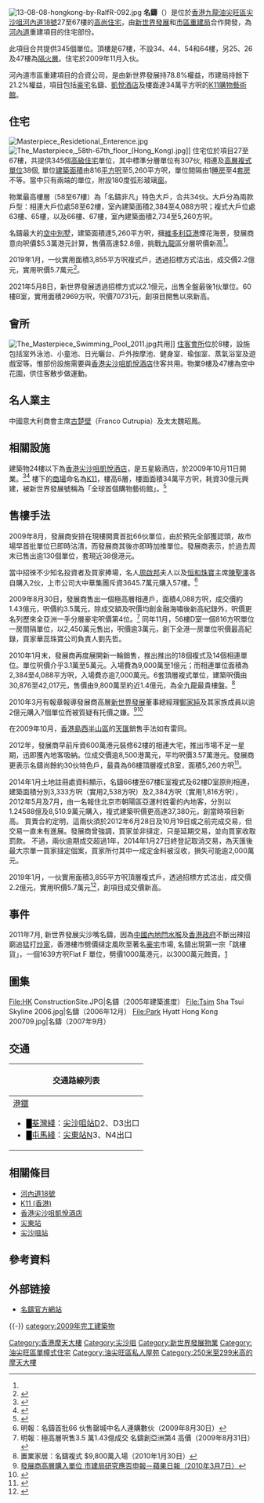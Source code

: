 {{Coord|22.2977|114.1737|display=title}}

[[File:13-08-08-hongkong-by-RalfR-092.jpg|thumb]]
'''名鑄'''（{{lang-en|'''The Masterpiece'''}}）是位於[[香港|香港]][[九龍|九龍]][[油尖旺區|油尖旺區]][[尖沙咀|尖沙咀]][[河內道18號|河內道18號]]27至67樓的[[高尚住宅|高尚住宅]]，由[[新世界發展|新世界發展]]和[[市區重建局|市區重建局]]合作開發，為[[河內道|河內道]]重建項目的住宅部份。

此項目合共提供345個單位。頂樓是67樓，不設34、44、54和64樓，另25、26及47樓為[[隔火層|隔火層]]。住宅於2009年11月入伙。

河內道市區重建項目的合資公司，是由新世界發展持78.8%權益，市建局持餘下21.2%權益，項目包括[[豪宅|豪宅]]名鑄、[[香港尖沙咀凱悅酒店|凱悅酒店]]及樓面達34萬平方呎的[[K11_(香港)|K11購物藝術館]]。

==住宅==
[[File:Masterpiece_Residetional_Enterence.jpg|thumb]]
[[File:The_Masterpiece,_58th-67th_floor_(Hong_Kong).jpg|thumb]]]]
住宅位於項目27至67樓，共提供345個[[高級住宅|高級住宅]]單位，其中標準分層單位有307伙, 相連及[[高層複式單位|高層複式單位]]38個, 單位[[建築面積|建築面積]]由816[[平方呎|平方呎]]至5,260平方呎，單位間隔由1[[睡房|睡房]]至4[[套房|套房]]不等。當中只有兩端的單位，附設180度弧形玻璃[[窗|窗]]。

物業最高樓層（58至67樓）為「名鑄非凡」特色大戶，合共34伙。大戶分為兩款戶型：相連大戶位處58至62樓，室內建築面積2,384至4,088方呎；複式大戶位處63樓、65樓，以及66樓、67樓，室內建築面積2,734至5,260方呎。

名鑄最大的[[空中別墅|空中別墅]]，建築面積達5,260平方呎，擁[[維多利亞港|維多利亞港]]煙花海景，發展商意向呎價$5.3萬港元計算，售價高達$2.8億，挑戰[[九龍區|九龍區]]分層呎價新高<ref name='空中樓閣鬧市築'/>。

2019年1月，一伙實用面積3,855平方呎複式戶，透過招標方式沽出，成交價2.2億元，實用呎價5.7萬元<ref>{{Cite web |url=https://hk.finance.appledaily.com/finance/realtime/article/20190120/59164135 |title=名鑄複式戶2.2億元沽 呎價5.7萬元 |accessdate=2019-05-18 |archive-date=2019-05-18 |archive-url=https://web.archive.org/web/20190518132805/https://hk.finance.appledaily.com/finance/realtime/article/20190120/59164135 |dead-url=no }}</ref>。

2021年5月8日，新世界發展透過招標方式以2.1億元，出售全盤最後1伙單位。60樓B室，實用面積2969方呎，呎價70731元，創項目開售以來新高。

==會所==
[[File:The_Masterpiece_Swimming_Pool_2011.jpg|thumb]]共用]]
[[住客會所|住客會所]]位於8樓，設施包括室外泳池、小童池、日光曬台、戶外按摩池、健身室、瑜伽室、蒸氣浴室及遊戲室等。惟部份設施需要與[[香港尖沙咀凱悅酒店|香港尖沙咀凱悅酒店]]住客共用。物業9樓及47樓為空中花園，供住客散步做運動。

==名人業主==
中國意大利商會主席[[古楚壁|古楚壁]]（Franco Cutrupia）及太太魏昭鳳。

==相關設施==
建築物24樓以下為[[香港尖沙咀凱悅酒店|香港尖沙咀凱悅酒店]]，是五星級酒店，於2009年10月11日開業。<ref>{{Cite web |url=http://hk.centanet.com/icms/template.aspx?series=540&pid=160 |title=名鑄 - 物業資料 |accessdate=2009-08-20 |archive-date=2012-10-05 |archive-url=https://web.archive.org/web/20121005045806/http://hk.centanet.com/icms/template.aspx?series=540&pid=160 |dead-url=no }}</ref><ref>{{Cite web |url=http://hk.apple.nextmedia.com/template/apple/art_main.php?iss_id=20090819&sec_id=15307&subsec_id=15329&art_id=13114144 |title=名鑄 - 新聞 |accessdate=2009-08-20 |archive-date=2009-09-21 |archive-url=https://web.archive.org/web/20090921221409/http://hk.apple.nextmedia.com/template/apple/art_main.php?iss_id=20090819&sec_id=15307&subsec_id=15329&art_id=13114144 |dead-url=no }}</ref>
樓下的[[商場|商場]]命名為[[K11_(香港)|K11]]，樓高6層，樓面面積34萬平方呎，耗資30億元興建，被新世界發展號稱為「全球首個購物藝術館」。<ref>{{Cite web |url=http://hk.k11.com/ |title=K11 概念商場 |accessdate=2014-07-21 |archive-date=2018-01-13 |archive-url=https://web.archive.org/web/20180113233238/http://hk.k11.com/ |dead-url=no }}</ref>

==售樓手法==
2009年8月，發展商安排在現樓開賣首批66伙單位，由於預先全部獲認頭，故市場早首批單位已即時沽清，而發展商其後亦即時加推單位。發展商表示，於過去周末已售出逾130個單位，套現近38億港元。

當中招徠不少知名投資者及買家捧場，名人[[周啟邦|周啟邦]]夫人以及[[恒和珠寶|恒和珠寶]]主席[[陳聖澤|陳聖澤]]各自購入2伙，上市公司大中華集團斥資3645.7萬元購入57樓。<ref>明報：名鑄首批66 伙售罄城中名人連購數伙（2009年8月30日）</ref> 

2009年8月30日，發展商售出一個極高層相連戶，面積4,088方呎，成交價約1.43億元，呎價約3.5萬元，除成交額及呎價均創金融海嘯後新高紀錄外，呎價更名列歷來全亞洲一手分層豪宅呎價第4位。<ref>明報：極高層呎售3.5 萬1.43億成交 名鑄創亞洲第4 高價（2009年8月31日）</ref> 同年11月，56樓D室一個816方呎單位一房間隔單位，以2,450萬元售出，呎價逾3萬元，創下全港一房單位呎價最高紀錄，買家華蕊珠寶公司負責人劉先哲。

2010年1月末，發展商再度展開新一輪銷售，推出推出的18個複式及14個相連單位。單位呎價介乎3.1萬至5萬元。入場費為9,000萬至1億元；而相連單位面積為2,384至4,088平方呎，入場費亦逾7,000萬元。6套頂層複式單位，建築呎價由30,876至42,017元，售價由9,800萬至約近1.4億元，為全九龍最貴樓盤。<ref>置業家居：名鑄複式 $9,800萬入場（2010年1月30日）</ref>

2010年3月有報章報導發展商高層[[新世界發展|新世界發展]]董事總經理[[鄭家純_(香港企業家)|鄭家純]]及其家族成員以逾2億元購入7個單位而被質疑有托價之嫌。<ref>[http://hk.apple.nextmedia.com/realtime/art_main.php?&iss_id=20100305&sec_id=6996647&art_id=13790402 發展商高層購入單位 市建局研究應否申報－蘋果日報（2010年3月7日）]</ref><ref>{{Cite web |url=http://www.takungpao.com/news/10/03/06/GW-1224066.htm |title=合作發展商高層購單位－大公報 （2010-3-7） |accessdate=2010-03-07 |archive-date=2010-03-13 |archive-url=https://web.archive.org/web/20100313033703/http://www.takungpao.com/news/10/03/06/GW-1224066.htm |dead-url=yes }}</ref>

在2009年10月，[[香港島|香港島]][[西半山區|西半山區]]的[[天匯|天匯]]銷售手法如有雷同。

2012年，發展商早前斥資600萬港元裝修62樓的相連大宅，推出市場不足一星期，迅即獲內地客吸納。位成交價逾8,500港萬元，平均呎價3.57萬港元。發展商更表示名鑄尚餘約30伙特色戶，最貴為66樓頂層複式B室，面積5,260方呎<ref name='空中樓閣鬧市築'>{{cite news | title = 登堂入室：名鑄 空中樓閣鬧市築 名人為鄰顯身價 | date = 2012-07-27 | url = http://paper.wenweipo.com/2012/07/27/ME1207270006.htm | work = 文匯報 | quote =  | accessdate = 2012-08-16 | archive-date = 2016-05-18 | archive-url = https://web.archive.org/web/20160518234631/http://paper.wenweipo.com/2012/07/27/ME1207270006.htm | dead-url = no }}</ref>。

2014年1月土地註冊處資料顯示，名鑄66樓至67樓E室複式及62樓D室原則相連，建築面積分別3,333方呎（實用2,538方呎）及2,384方呎（實用1,816方呎），2012年5月及7月，由一名報住北京市朝陽區亞運村姓霍的內地客，分別以1.24588億及8,510.9萬元購入，複式建築呎價更高達37,380元，創當時項目新高。
買賣合約定明，這兩伙須於2012年6月28日及10月19日或之前完成交易，但交易一直未有進展。發展商曾強調，買家並非撻定，只是延期交易，並向買家收取罰款。
不過，兩伙逾期成交超過1年，2014年1月27日終登記取消交易，為天匯後最大宗單一買家撻定個案，買家所付其中一成定金料被沒收，損失可能逾2,000萬元。

2019年1月，一伙實用面積3,855平方呎頂層複式戶，透過招標方式沽出，成交價2.2億元，實用呎價5.7萬元<ref>{{Cite web |url=https://ps.hket.com/article/2255897/%E6%96%B0%E4%B8%96%E7%95%8C%E5%90%8D%E9%91%842.2%E5%84%84%E6%B2%BD%E8%A4%87%E5%BC%8F%E6%88%B6%20%E5%89%B5%E9%9B%86%E5%9C%98%E6%9C%AC%E5%B9%B4%E6%9C%80%E5%A4%A7%E9%A1%8D%E6%88%90%E4%BA%A4%C2%A0 |title=新世界名鑄2.2億沽複式戶 創集團本年最大額成交 |accessdate=2021-01-15 |archive-date=2019-08-22 |archive-url=https://web.archive.org/web/20190822145802/https://ps.hket.com/article/2255897/%25E6%2596%25B0%25E4%25B8%2596%25E7%2595%258C%25E5%2590%258D%25E9%2591%25842.2%25E5%2584%2584%25E6%25B2%25BD%25E8%25A4%2587%25E5%25BC%258F%25E6%2588%25B6%2520%25E5%2589%25B5%25E9%259B%2586%25E5%259C%2598%25E6%259C%25AC%25E5%25B9%25B4%25E6%259C%2580%25E5%25A4%25A7%25E9%25A1%258D%25E6%2588%2590%25E4%25BA%25A4%25C2%25A0 |dead-url=no }}</ref>，創項目成交價新高。

== 事件 ==
2011年7月, 新世界發展尖沙嘴名鑄，因為[[中國內地|中國內地]][[貨幣供應|閂水喉]]及[[香港政府|香港政府]]不斷出辣招窮追猛打[[炒家|炒家]]，香港樓市劈價撻定風吹至著名[[豪宅|豪宅]]市場, 名鑄出現第一宗「跳樓貨」，一個1639方呎Flat F 單位，劈價1000萬港元，以3000萬元蝕賣。[http://hk.apple.nextmedia.com/realtime/art_main.php?iss_id=20110721&sec_id=7015342&art_id=50028605]

==圖集==
<gallery widths="220">
File:HK ConstructionSite.JPG|名鑄（2005年建築進度）
File:Tsim Sha Tsui Skyline 2006.jpg|名鑄（2006年12月）
File:Park Hyatt Hong Kong 200709.jpg|名鑄（2007年9月）
</gallery>

==交通==
{| class="mw-collapsible mw-collapsed wikitable" style="background:white; margin: 0 auto; width: auto;" 
! 交通路線列表
|-
|
;[[港鐵|港鐵]]
*<font color="{{荃灣綫色彩}}">█</font>[[荃灣綫|荃灣綫]]：[[尖沙咀站|尖沙咀站]]D2、D3出口
*<font color="{{屯馬綫色彩}}">█</font>[[屯馬綫|屯馬綫]]：[[尖東站|尖東站]]N3、N4出口
|}

==相關條目==
*[[河內道18號|河內道18號]]
*[[K11_(香港)|K11 (香港)]]
*[[香港尖沙咀凱悅酒店|香港尖沙咀凱悅酒店]]
*[[尖東站|尖東站]]
*[[尖沙咀站|尖沙咀站]]

== 參考資料 ==
{{reflist|2}}

==外部链接==
{{commonscat|The Masterpiece, Hong Kong}}
*[http://www.themasterpiece.com.hk/ 名鑄官方網站]{{Wayback|url=http://www.themasterpiece.com.hk/ |date=20201123223714 }}

{{-}}
{{新世界發展}}
{{市區重建局}}
[[category:2009年完工建築物|category:2009年完工建築物]]
[[Category:香港摩天大樓|Category:香港摩天大樓]]
[[Category:尖沙咀|Category:尖沙咀]]
[[Category:新世界發展物業|Category:新世界發展物業]]
[[Category:油尖旺區單幢式住宅|Category:油尖旺區單幢式住宅]]
[[Category:油尖旺區私人屋苑|Category:油尖旺區私人屋苑]]
[[Category:250米至299米高的摩天大樓|Category:250米至299米高的摩天大樓]]
